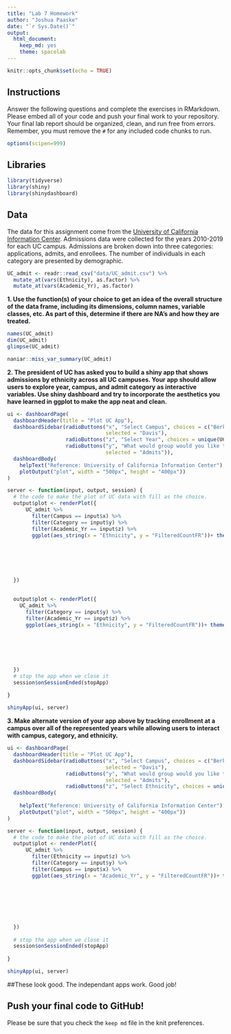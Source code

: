 ```yaml
---
title: "Lab 7 Homework"
author: "Joshua Paaske"
date: "`r Sys.Date()`"
output:
  html_document: 
    keep_md: yes
    theme: spacelab
---
```


```r
knitr::opts_chunk$set(echo = TRUE)
```


## Instructions
Answer the following questions and complete the exercises in RMarkdown. Please embed all of your code and push your final work to your repository. Your final lab report should be organized, clean, and run free from errors. Remember, you must remove the `#` for any included code chunks to run.  

```r
options(scipen=999)
```

## Libraries
```r
library(tidyverse)
library(shiny)
library(shinydashboard)
```


## Data
The data for this assignment come from the [University of California Information Center](https://www.universityofcalifornia.edu/infocenter). Admissions data were collected for the years 2010-2019 for each UC campus. Admissions are broken down into three categories: applications, admits, and enrollees. The number of individuals in each category are presented by demographic.  
```r
UC_admit <- readr::read_csv("data/UC_admit.csv") %>% 
  mutate_at(vars(Ethnicity), as.factor) %>% 
  mutate_at(vars(Academic_Yr), as.factor)
```

**1. Use the function(s) of your choice to get an idea of the overall structure of the data frame, including its dimensions, column names, variable classes, etc. As part of this, determine if there are NA's and how they are treated.**  
```r
names(UC_admit)
dim(UC_admit)
glimpse(UC_admit)
```

```r
naniar::miss_var_summary(UC_admit)
```

**2. The president of UC has asked you to build a shiny app that shows admissions by ethnicity across all UC campuses. Your app should allow users to explore year, campus, and admit category as interactive variables. Use shiny dashboard and try to incorporate the aesthetics you have learned in ggplot to make the app neat and clean.**
```r
ui <- dashboardPage(
  dashboardHeader(title = "Plot UC App"),
  dashboardSidebar(radioButtons("x", "Select Campus", choices = c("Berkeley", "Merced", "Davis", "Irvine", "Los_Angeles", "Riverside", "San_Diego", "Santa_Barbara", "Santa_Cruz"), 
                                selected = "Davis"),
                   radioButtons("z", "Select Year", choices = unique(UC_admit$Academic_Yr)),
                   radioButtons("y", "What would group would you like to view?", choices = c("Applicants", "Admits", "Enrollees"), 
                                selected = "Admits")),
  dashboardBody(
    helpText("Reference: University of California Information Center"),
    plotOutput("plot", width = "500px", height = "400px"))
)

server <- function(input, output, session) { 
  # the code to make the plot of UC data with fill as the choice.
  output$plot <- renderPlot({
      UC_admit %>% 
        filter(Campus == input$x) %>% 
        filter(Category == input$y) %>% 
        filter(Academic_Yr == input$z) %>% 
        ggplot(aes_string(x = "Ethnicity", y = "FilteredCountFR"))+ theme(plot.title = element_text(size = rel(1.5), hjust = 0.5), axis.text.x =
                                                                                            element_text(size  = 10,
                                                                                                         angle = 45,
                                                                                                         hjust = 1,
                                                                                                         vjust = 1)) + geom_bar(stat = "identity", fill = "steelblue") + labs(title = "Applicants by Ethnicity", x = "Ethnicity",
                                                                                                                                                          y = "Filtered Count FR") 
 
  })
  
  
  output$plot <- renderPlot({
    UC_admit %>% 
      filter(Category == input$y) %>% 
      filter(Academic_Yr == input$z) %>% 
      ggplot(aes_string(x = "Ethnicity", y = "FilteredCountFR"))+ theme(plot.title = element_text(size = rel(1.5), hjust = 0.5), axis.text.x =
                                                                          element_text(size  = 10,
                                                                                       angle = 45,
                                                                                       hjust = 1,
                                                                                       vjust = 1)) + geom_bar(stat = "identity", fill = "steelblue") + labs(title = "Applicants by Ethnicity", x = "Ethnicity",
                                                                                                                                                            y = "Filtered Count FR") 
    
  })
  # stop the app when we close it
  session$onSessionEnded(stopApp)
  
}

shinyApp(ui, server)
```

**3. Make alternate version of your app above by tracking enrollment at a campus over all of the represented years while allowing users to interact with campus, category, and ethnicity.**
```r
ui <- dashboardPage(
  dashboardHeader(title = "Plot UC App"),
  dashboardSidebar(radioButtons("x", "Select Campus", choices = c("Berkeley", "Merced", "Davis", "Irvine", "Los_Angeles", "Riverside", "San_Diego", "Santa_Barbara", "Santa_Cruz"), 
                                selected = "Davis"),
                   radioButtons("y", "What would group would you like to view?", choices = c("Applicants", "Admits", "Enrollees"), 
                                selected = "Admits"),
                   radioButtons("z", "Select Ethnicity", choices = unique(UC_admit$Ethnicity))),
  dashboardBody(
    
    helpText("Reference: University of California Information Center"),
    plotOutput("plot", width = "500px", height = "400px"))
)

server <- function(input, output, session) { 
  # the code to make the plot of UC data with fill as the choice.
  output$plot <- renderPlot({
      UC_admit %>% 
        filter(Ethnicity == input$z) %>% 
        filter(Category == input$y) %>% 
        filter(Campus == input$x) %>% 
        ggplot(aes_string(x = "Academic_Yr", y = "FilteredCountFR"))+ theme(plot.title = element_text(size = rel(1.5), hjust = 0.5), axis.text.x =
                                                                                              element_text(size  = 10,
                                                                                                           angle = 45,
                                                                                                           hjust = 1,
                                                                                                           vjust = 1)) + geom_bar(stat = "identity", fill = "steelblue") + labs(title = "Applicants by Academic Year", x = "Academic Year",
                                                                                                                                                            y = "Filtered Count FR") 
   
  
  })
  
  # stop the app when we close it
  session$onSessionEnded(stopApp)
  
}

shinyApp(ui, server)
```

##These look good. The independant apps work. Good job!

## Push your final code to GitHub!
Please be sure that you check the `keep md` file in the knit preferences. 